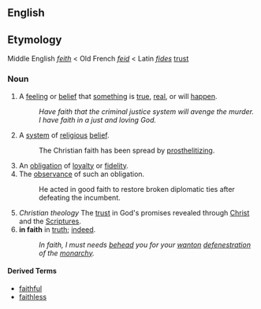 ==English==

==Etymology==
Middle English ''[[feith]]'' < Old French ''[[feid]]'' < Latin ''[[fides]]'' [[trust]]

===Noun===

# A [[feeling]] or [[belief]] that [[something]] is [[true]], [[real]], or will [[happen]].
#: ''Have faith that the criminal justice system will avenge the murder.''
#: ''I have faith in a just and loving God.''
# A [[system]] of [[religious]] [[belief]].
#: The Christian faith has been spread by [[prosthelitizing]].
# An [[obligation]] of [[loyalty]] or [[fidelity]].
# The [[observance]] of such an obligation.
#: He acted in good faith to restore broken diplomatic ties after defeating the incumbent.
# ''Christian theology'' The [[trust]] in God's promises revealed through [[Christ]] and the [[Scriptures]].
# '''in faith''' in [[truth]]; [[indeed]].
#: ''In faith, I must needs [[behead]] you for your [[wanton]] [[defenestration]] of the [[monarchy]].''

====Derived Terms====
*[[faithful]]
*[[faithless]]